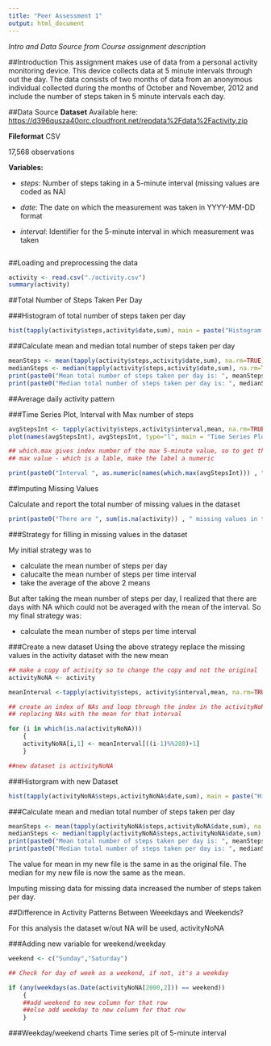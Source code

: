 ```yaml
---
title: "Peer Assessment 1"
output: html_document
---
```


_Intro and Data Source from Course assignment description_

##Introduction
This assignment makes use of data from a personal activity monitoring device. This device collects data at 5 minute intervals through out the day. The data consists of two months of data from an anonymous individual collected during the months of October and November, 2012 and include the number of steps taken in 5 minute intervals each day.

##Data Source
**Dataset** Available here: [https://d396qusza40orc.cloudfront.net/repdata%2Fdata%2Factivity.zip](https://d396qusza40orc.cloudfront.net/repdata%2Fdata%2Factivity.zip)

**Fileformat** CSV

17,568 observations

**Variables:**

* _steps_: Number of steps taking in a 5-minute interval (missing values are coded as NA)

* _date_: The date on which the measurement was taken in YYYY-MM-DD format

* _interval_: Identifier for the 5-minute interval in which measurement was taken


```r
```

##Loading and preprocessing the data
```r
activity <- read.csv("./activity.csv")
summary(activity)
```

##Total Number of Steps Taken Per Day

###Histogram of total number of steps taken per day
```r
hist(tapply(activity$steps,activity$date,sum), main = paste("Histogram of Total Number of Steps Taken per Day"), xlab="Sum of Steps")
```


###Calculate mean and median total number of steps taken per day
```r
meanSteps <- mean(tapply(activity$steps,activity$date,sum), na.rm=TRUE)
medianSteps <- median(tapply(activity$steps,activity$date,sum), na.rm=TRUE)
print(paste0("Mean total number of steps taken per day is: ", meanSteps), digits = 2)
print(paste0("Median total number of steps taken per day is: ", medianSteps))
```

##Average daily activity pattern

###Time Series Plot, Interval with Max number of steps
```r

avgStepsInt <- tapply(activity$steps,activity$interval,mean, na.rm=TRUE)
plot(names(avgStepsInt), avgStepsInt, type="l", main = "Time Series Plot", xlab="5-minute Intervals", ylab="Avg Steps")

## which.max gives index number of the max 5-minute value, so to get the
## max value - which is a lable, make the label a numeric

print(paste0("Interval ", as.numeric(names(which.max(avgStepsInt))) , " contains the maximum number of steps."))

```

##Imputing Missing Values

Calculate and report the total number of missing values in the dataset

```r

print(paste0("There are ", sum(is.na(activity)) , " missing values in the dataset."))

```

###Strategy for filling in missing values in the dataset

My initial strategy was to 

* calculate the mean number of steps per day
* calucalte the mean number of steps per time interval
* take the average of the above 2 means

But after taking the mean number of steps per day, I realized that there are days with NA which could not be averaged with the mean of the interval. So my final strategy was:

* calculate the mean number of steps per time interval

###Create a new dataset
Using the above strategy replace the missing values in the activity dataset with the new mean

```r

## make a copy of activity so to change the copy and not the original
activityNoNA <- activity

meanInterval <-tapply(activity$steps, activity$interval,mean, na.rm=TRUE)

## create an index of NAs and loop through the index in the activityNoNA file
## replacing NAs with the mean for that interval

for (i in which(is.na(activityNoNA)))
    {
    activityNoNA[i,1] <- meanInterval[((i-1)%%288)+1]
    }

##new dataset is activityNoNA

```

###Historgram with new Dataset
```r
hist(tapply(activityNoNA$steps,activityNoNA$date,sum), main = paste("Histogram of Total Number of Steps Taken per Day"), xlab="Sum of Steps")
```


###Calculate mean and median total number of steps taken per day
```r
meanSteps <- mean(tapply(activityNoNA$steps,activityNoNA$date,sum), na.rm=TRUE)
medianSteps <- median(tapply(activityNoNA$steps,activityNoNA$date,sum), na.rm=TRUE)
print(paste0("Mean total number of steps taken per day is: ", meanSteps), digits = 2)
print(paste0("Median total number of steps taken per day is: ", medianSteps))
```

The value for mean in my new file is the same in as the original file. The median for my new file is now the same as the mean. 

Imputing missing data for missing data increased the number of steps taken per day. 

##Difference in Activity Patterns Between Weeekdays and Weekends?

For this analysis the dataset w/out NA will be used, activityNoNA

###Adding new variable for weekend/weekday


``` r

weekend <- c("Sunday","Saturday")

## Check for day of week as a weekend, if not, it's a weekday

if (any(weekdays(as.Date(activityNoNA[2000,2])) == weekend)) 
    {
    ##add weekend to new column for that row
    ##else add weekday to new column for that row
    }

```

###Weekday/weekend charts
Time series plt of 5-minute interval

